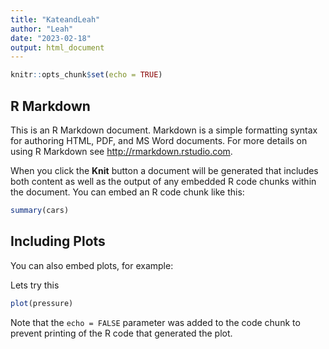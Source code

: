 ```yaml
---
title: "KateandLeah"
author: "Leah"
date: "2023-02-18"
output: html_document
---
```


```r
knitr::opts_chunk$set(echo = TRUE)
```

## R Markdown

This is an R Markdown document. Markdown is a simple formatting syntax for authoring HTML, PDF, and MS Word documents. For more details on using R Markdown see <http://rmarkdown.rstudio.com>.

When you click the **Knit** button a document will be generated that includes both content as well as the output of any embedded R code chunks within the document. You can embed an R code chunk like this:

```r
summary(cars)
```

## Including Plots

You can also embed plots, for example:

Lets try this


```r
plot(pressure)
```

Note that the `echo = FALSE` parameter was added to the code chunk to prevent printing of the R code that generated the plot.
